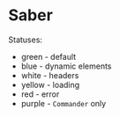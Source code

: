 
<Meta title="atoms/Saber/Intro" />

# Saber

Statuses:

- green - default
- blue - dynamic elements
- white - headers
- yellow - loading
- red - error
- purple - `Commander` only

